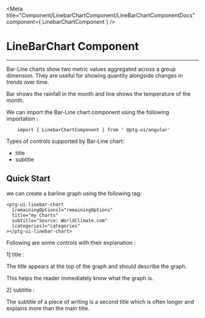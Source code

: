 


<Meta title="Component/LinebarChartComponent/LineBarChartComponentDocs" component={ LinebarChartComponent }    />


 # LineBarChart Component

 ---

Bar-Line charts show two metric values aggregated across a group dimension. They are useful for showing quantity alongside changes in trends over time. 

Bar shows the rainfall in the month and line shows the temperature of the month.


We can import the Bar-Line chart component using the following importation : 
```
    import { LinebarChartComponent } from ' @ptg-ui/angular'

```    

Types of controls supported by Bar-Line chart:

 - title
 - subtitle



 ## Quick Start
 
 we can create a barline  graph using the following tag: 


```
<ptg-ui-linebar-chart
  [remainingOptions]="remainingOptions"
  title="my Charts"
  subtitle="Source: WorldClimate.com"
  [categories]="categories"
></ptg-ui-linebar-chart>

```


Following are some controls with their explanation :

1] title :

 The title appears at the top of the graph and should describe the graph. 

 This helps the reader immediately know what the graph is. 

<Canvas><Story id="component-linebarchartcomponent--title" /></Canvas>


2] subtitle : 

The subtitle of a piece of writing is a second title which is often longer and explains more than the main title. 

<Canvas><Story id="component-linebarchartcomponent--subtitle" /></Canvas>